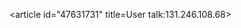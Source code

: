 <article id="47631731" title=User talk:131.246.108.68>
	<talkpage id="47631731" title="User talk:131.246.108.68">
{{OW}}
	</talkpage>
</article>